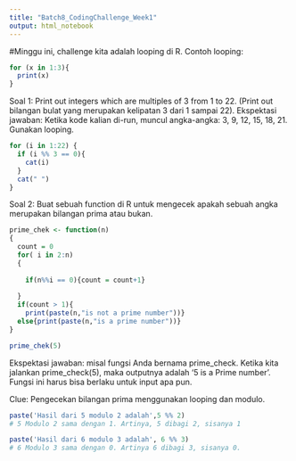 ---
title: "Batch8_CodingChallenge_Week1"
output: html_notebook
---

#Minggu ini, challenge kita adalah looping di R. Contoh looping: 

```{r}
for (x in 1:3){
  print(x)
}
```
Soal 1: Print out integers which are multiples of 3 from 1 to 22.
(Print out bilangan bulat yang merupakan kelipatan 3 dari 1 sampai 22).
Ekspektasi jawaban: Ketika kode kalian di-run, muncul angka-angka: 3, 9, 12, 15, 18, 21. Gunakan looping. 

```{r}
for (i in 1:22) {
  if (i %% 3 == 0){
    cat(i)
  }
  cat(" ")
}
```
Soal 2: Buat sebuah function di R untuk mengecek apakah sebuah angka merupakan bilangan prima atau bukan.


```{r}
prime_chek <- function(n)
{
  count = 0
  for( i in 2:n)
  {
    
    if(n%%i == 0){count = count+1}
    
  }
  if(count > 1){
    print(paste(n,"is not a prime number"))}
  else{print(paste(n,"is a prime number"))}
}

prime_chek(5)
```

Ekspektasi jawaban: misal fungsi Anda bernama prime_check. Ketika kita jalankan prime_check(5), maka outputnya adalah '5 is a Prime number'. Fungsi ini harus bisa berlaku untuk input apa pun. 

Clue: Pengecekan bilangan prima menggunakan looping dan modulo. 
```{r}
paste('Hasil dari 5 modulo 2 adalah',5 %% 2)  
# 5 Modulo 2 sama dengan 1. Artinya, 5 dibagi 2, sisanya 1

paste('Hasil dari 6 modulo 3 adalah', 6 %% 3)
# 6 Modulo 3 sama dengan 0. Artinya 6 dibagi 3, sisanya 0.
```